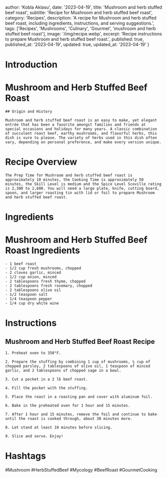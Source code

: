 
  author: 'Kobla Aklasu',
  date: '2023-04-19',
  title: 'Mushroom and herb stuffed beef roast',
  subtitle: 'Recipe for Mushroom and herb stuffed beef roast',
  category: 'Recipes',
  description: 'A recipe for Mushroom and herb stuffed beef roast, including ingredients, instructions, and serving suggestions.',
  tags: ['Recipes', 'Mushrooms', 'Culinary', 'Gourmet', 'mushroom and herb stuffed beef roast'],
  image: '/img/recipe.webp',
  excerpt: 'Recipe instructions to prepare Mushroom and herb stuffed beef roast.',
  published: true,
  published_at: '2023-04-19',
  updated: true,
  updated_at: '2023-04-19'
}


  # Introduction

# Mushroom and Herb Stuffed Beef Roast 
    
    ## Origin and History 
    
    Mushroom and herb stuffed beef roast is an easy to make, yet elegant entrée that has been a favorite amongst families and friends at special occasions and holidays for many years. A classic combination of succulent roast beef, earthy mushrooms, and flavorful herbs, this dish is sure to please. The variety of herbs used in this dish often vary, depending on personal preference, and make every version unique.

# Recipe Overview

    The Prep Time for Mushroom and herb stuffed beef roast is approximately 10 minutes, the Cooking Time is approximately 50 minutes, the Skill Level is medium and the Spice Level Scoville rating is 2,300 to 2,600. You will need a large plate, knife, cutting board, spoon, and larger roasting tin with lid or foil to prepare Mushroom and herb stuffed beef roast.

# Ingredients

# Mushroom and Herb Stuffed Beef Roast Ingredients
    
    - 1 beef roast
    - 1/2 cup fresh mushrooms, chopped
    - 2 cloves garlic, minced
    - 1/2 cup onion, minced
    - 2 tablespoons fresh thyme, chopped
    - 2 tablespoons fresh rosemary, chopped
    - 2 tablespoons olive oil
    - 1/2 teaspoon salt
    - 1/4 teaspoon pepper
    - 1/4 cup dry white wine

# Instructions

## Mushroom and Herb Stuffed Beef Roast Recipe
    
    1. Preheat oven to 350°F.
    
    2. Prepare the stuffing by combining 1 cup of mushrooms, ¼ cup of chopped parsley, 2 tablespoons of olive oil, 1 teaspoon of minced garlic, and 2 tablespoons of chopped sage in a bowl.
    
    3. Cut a pocket in a 2 lb beef roast.
    
    4. Fill the pocket with the stuffing.
    
    5. Place the roast in a roasting pan and cover with aluminum foil.
    
    6. Bake in the preheated oven for 1 hour and 15 minutes.
    
    7. After 1 hour and 15 minutes, remove the foil and continue to bake until the roast is cooked through, about 30 minutes more.
    
    8. Let stand at least 10 minutes before slicing.
    
    9. Slice and serve. Enjoy!

# Hashtags

#Mushroom #HerbStuffedBeef #Mycology #BeefRoast #GourmetCooking



